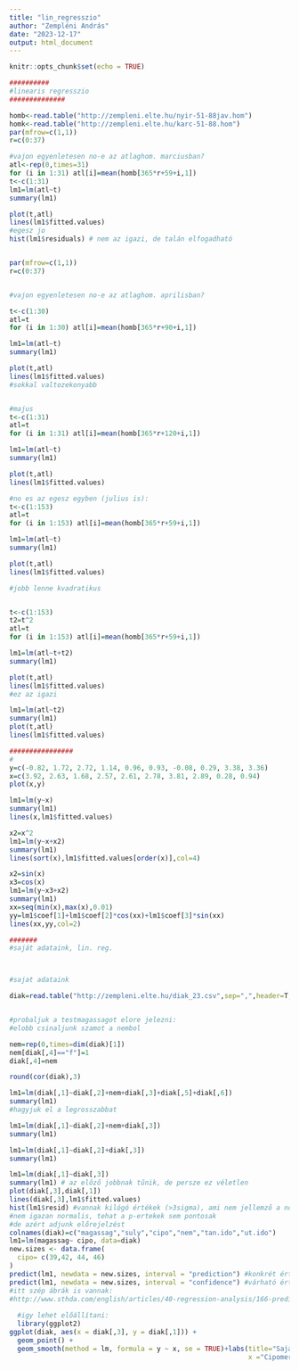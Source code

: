 ---
title: "lin_regresszio"
author: "Zempléni András"
date: "2023-12-17"
output: html_document
---

```{r setup, include=FALSE}
knitr::opts_chunk$set(echo = TRUE)
```

```{r}
##########
#linearis regresszio
##############

homb<-read.table("http://zempleni.elte.hu/nyir-51-88jav.hom")
homk<-read.table("http://zempleni.elte.hu/karc-51-88.hom")
par(mfrow=c(1,1))
r=c(0:37)

#vajon egyenletesen no-e az atlaghom. marciusban?
atl<-rep(0,times=31)
for (i in 1:31) atl[i]=mean(homb[365*r+59+i,1])
t<-c(1:31)
lm1=lm(atl~t)
summary(lm1)

plot(t,atl)
lines(lm1$fitted.values)
#egesz jo
hist(lm1$residuals) # nem az igazi, de talán elfogadható


par(mfrow=c(1,1))
r=c(0:37)


#vajon egyenletesen no-e az atlaghom. aprilisban?

t<-c(1:30)
atl=t
for (i in 1:30) atl[i]=mean(homb[365*r+90+i,1])

lm1=lm(atl~t)
summary(lm1)

plot(t,atl)
lines(lm1$fitted.values)
#sokkal valtozekonyabb


#majus
t<-c(1:31)
atl=t
for (i in 1:31) atl[i]=mean(homb[365*r+120+i,1])

lm1=lm(atl~t)
summary(lm1)

plot(t,atl)
lines(lm1$fitted.values)

#no es az egesz egyben (julius is):
t<-c(1:153)
atl=t
for (i in 1:153) atl[i]=mean(homb[365*r+59+i,1])

lm1=lm(atl~t)
summary(lm1)

plot(t,atl)
lines(lm1$fitted.values)

#jobb lenne kvadratikus


t<-c(1:153)
t2=t^2
atl=t
for (i in 1:153) atl[i]=mean(homb[365*r+59+i,1])

lm1=lm(atl~t+t2)
summary(lm1)

plot(t,atl)
lines(lm1$fitted.values)
#ez az igazi

lm1=lm(atl~t2)
summary(lm1)
plot(t,atl)
lines(lm1$fitted.values)

################
#
y=c(-0.82, 1.72, 2.72, 1.14, 0.96, 0.93, -0.08, 0.29, 3.38, 3.36)
x=c(3.92, 2.63, 1.68, 2.57, 2.61, 2.78, 3.81, 2.89, 0.28, 0.94)
plot(x,y)

lm1=lm(y~x)
summary(lm1)
lines(x,lm1$fitted.values)

x2=x^2
lm1=lm(y~x+x2)
summary(lm1)
lines(sort(x),lm1$fitted.values[order(x)],col=4)

x2=sin(x)
x3=cos(x)
lm1=lm(y~x3+x2)
summary(lm1)
xx=seq(min(x),max(x),0.01)
yy=lm1$coef[1]+lm1$coef[2]*cos(xx)+lm1$coef[3]*sin(xx)
lines(xx,yy,col=2)

#######
#saját adataink, lin. reg.



#sajat adataink

diak=read.table("http://zempleni.elte.hu/diak_23.csv",sep=",",header=T,dec=".",encoding="UTF-8")


#probaljuk a testmagassagot elore jelezni:
#elobb csinaljunk szamot a nembol

nem=rep(0,times=dim(diak)[1])
nem[diak[,4]=="f"]=1
diak[,4]=nem

round(cor(diak),3)

lm1=lm(diak[,1]~diak[,2]+nem+diak[,3]+diak[,5]+diak[,6])
summary(lm1)
#hagyjuk el a legrosszabbat

lm1=lm(diak[,1]~diak[,2]+nem+diak[,3])
summary(lm1)

lm1=lm(diak[,1]~diak[,2]+diak[,3])
summary(lm1)

lm1=lm(diak[,1]~diak[,3])
summary(lm1) # az előző jobbnak tűnik, de persze ez véletlen
plot(diak[,3],diak[,1])
lines(diak[,3],lm1$fitted.values)
hist(lm1$resid) #vannak kilógó értékek (>3sigma), ami nem jellemző a normális eloszlásra
#nem igazan normalis, tehat a p-ertekek sem pontosak
#de azért adjunk előrejelzést
colnames(diak)=c("magassag","suly","cipo","nem","tan.ido","ut.ido")
lm1=lm(magassag~ cipo, data=diak)
new.sizes <- data.frame(
  cipo= c(39,42, 44, 46)
)
predict(lm1, newdata = new.sizes, interval = "prediction") #konkrét értékre
predict(lm1, newdata = new.sizes, interval = "confidence") #várható értékre
#itt szép ábrák is vannak:
#http://www.sthda.com/english/articles/40-regression-analysis/166-predict-in-r-model-predictions-and-confidence-intervals/
  
  #igy lehet előállítani:
  library(ggplot2)
ggplot(diak, aes(x = diak[,3], y = diak[,1])) +
  geom_point() +
  geom_smooth(method = lm, formula = y ~ x, se = TRUE)+labs(title="Sajat adataink",
                                                            x ="Cipomeret", y = "Testmagassag (cm)")



```
